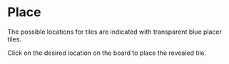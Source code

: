 # Place

The possible locations for tiles are indicated with transparent blue placer tiles.

Click on the desired location on the board to place the revealed tile.

